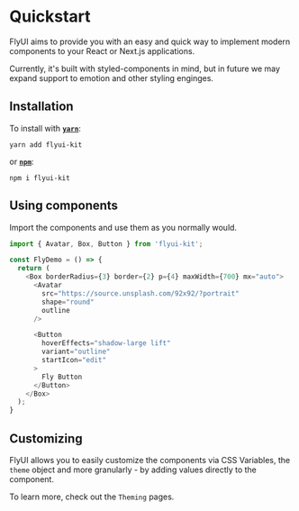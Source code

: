 

<Meta title="Getting-Started/Quickstart" />

# Quickstart

FlyUI aims to provide you with an easy and quick way to implement modern components to your React or Next.js applications.

Currently, it's built with styled-components in mind, but in future we may expand support to emotion and other styling enginges.

## Installation

To install with [**`yarn`**](https://yarnpkg.com/cli/install):
```
yarn add flyui-kit
```
or [**`npm`**](https://docs.npmjs.com/cli/v6/commands/npm-install):
```
npm i flyui-kit
``` 

## Using components

Import the components and use them as you normally would.

```js
import { Avatar, Box, Button } from 'flyui-kit';

const FlyDemo = () => {
  return (
    <Box borderRadius={3} border={2} p={4} maxWidth={700} mx="auto">
      <Avatar
        src="https://source.unsplash.com/92x92/?portrait"
        shape="round"
        outline
      />

      <Button
        hoverEffects="shadow-large lift"
        variant="outline"
        startIcon="edit"
      >
        Fly Button
      </Button>
    </Box>
  );
}
```

## Customizing

FlyUI allows you to easily customize the components via CSS Variables, the `theme` object and more granularly - by adding values directly to the component.

To learn more, check out the `Theming` pages.